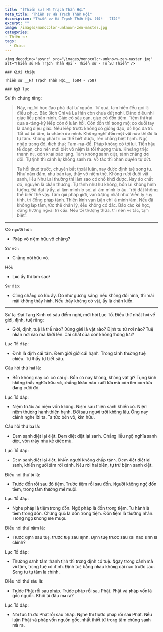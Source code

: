 ```yaml
---
title: "[Thiền sư] Hà Trạch Thần Hội"
meta_title: "Thiền sư Hà Trạch Thần Hội"
description: "Thiền sư Hà Trạch Thần Hội (684 - 758)"
excerpt: ""
image: /images/monocolor-unknown-zen-master.jpg
categories:
- Thiền sư
tags:
  - China
---
```


<div className="grid xl:grid-cols-8 lg:grid-cols-8 md:grid-cols-2 sm:grid-cols-2 xs:grid-cols-1 gap-8 bg-body dark:bg-darkmode-body">

  <div className="lg:col-span-3 md:col-span-1">

    <img decoding="async" src="/images/monocolor-unknown-zen-master.jpg" alt="Thiền sư Hà Trạch Thần Hội - Thiền sư - Tổ Sư Thiền" />

    ### Giới thiệu

    Thiền sư __Hà Trạch Thần Hội__ (684 - 758)

</div>

<div className="lg:col-span-5 md:col-span-1">

    ### Ngữ lục

Sư thị chúng rằng:

> Này, người học đạo phải đạt tự nguồn. Tứ quả, tam hiền đều gọi là điều phục.
> Bậc Bích Chi và La Hán còn chưa dứt nghi. Đẳng diệu nhị giác liễu phân minh.
> Giác có sâu cạn, giáo có đốn tiệm. Tiệm thì trải qua a-tăng-kỳ kiếp còn ở luân hồi.
> Còn đốn thì trong một co duỗi tay là đăng diệu giác. Nếu kiếp trước không có giống đạo, đồ học đa tri.
> Tất cả tại tâm, tà chánh do mình. Không nghĩ đến một vật nào thì đó là tự tâm.
> Không phải trí có thể biết được, liền chẳng biệt hạnh. Ngộ nhập trong đó, đích thực Tam-ma-đề.
> Pháp không có tới lui. Tiền hậu tế đoạn, cho nên mới biết vô niệm là tối thượng thừa. Khoáng triệt thanh hư, đốn khai bảo tạng.
> Tâm không sanh diệt, tánh chẳng dời đổi. Tự tịnh thì cảnh lự không sanh ra.
> Vô tác thì phan duyên tự dứt.
>
> Ta hồi thuở trước, chuyển bất thoái luân, nay được định tuệ song tu. Như nắm đấm, như bàn tay, thấy vô niệm thể.
> Không rượt đuổi vật sanh, liễu Như Lai thường thì làm sao có chỗ khởi được. Nay ảo chất đó, nguyên là chân thường.
> Tự tánh như hư không, bổn lai không hình tướng. Đã đạt lý ấy, ai làm mình lo sợ, ai làm mình lo âu.
> Trời đất không thể biến thể vậy. Tâm qui pháp giới, vạn tượng nhất như. Viễn ly suy tính, trí đồng pháp tánh.
> Thiên kinh vạn luận chỉ là minh tâm. Nếu đã không lập tâm, tức thể chân lý, đều không có đắc. Báo các kẻ học, đừng hướng ngoài trì cầu.
> Nếu tối thượng thừa, thì nên vô tác, tạm biệt’.

---

Có người hỏi:

- Pháp vô niệm hữu vô chăng?

Sư nói:

- Chẳng nói hữu vô.

Hỏi:

- Lúc ấy thì làm sao?

Sư đáp:

- Cũng chẳng có lúc ấy. Do như gương sáng, nếu không đối hình, thì mãi mãi không thấy hình. Nếu thấy không có vật, ấy là chân kiến.

---

Sư tại Đại Tạng Kinh có sáu điểm nghi, mới hỏi Lục Tổ. Điều thứ nhất hỏi về giới, định, tuệ rằng:

- Giới, định, tuệ là thế nào? Dùng giới là vật nào? Định tu từ nơi nào? Tuệ nhân nơi nào mà khởi lên. Cái chất của con không thông lưu?

Lục Tổ đáp:

- Định là định cái tâm. Đem giới giới cái hạnh. Trong tánh thường tuệ chiếu. Tự thấy tự biết sâu.

Câu hỏi thứ hai là:

- Bổn không nay có, có cái gì. Bổn có nay không, không vật gì? Tụng kinh không thấy nghĩa hữu vô, chẳng khác nào cưỡi lừa mà còn tìm con lừa đang cưỡi đó.

Lục Tổ đáp:

- Niệm trước ác niệm vốn không. Niệm sau thiện sanh khiến có. Niệm niệm thường hành thiện hạnh. Đời sau người trời không lâu. Ông nay chính nghe lời ta. Ta tức bổn vô, kim hữu.

Câu hỏi thứ ba là:

- Đem sanh diệt lại diệt. Đem diệt diệt lại sanh. Chẳng liễu ngộ nghĩa sanh diệt, vốn thấy như kẻ điếc mù.

Lục Tổ đáp:

- Đem sanh diệt lại diệt, khiến người không chấp tánh. Đem diệt diệt lại sanh, khiến người tâm rời cảnh. Nếu rời hai biên, tự trừ bệnh sanh diệt.

Điều hỏi thứ tư là:

- Trước đốn rồi sau đó tiệm. Trước tiệm rồi sau đốn. Người không ngộ đốn tiệm, trong tâm thường mê muội.

Lục Tổ đáp:

- Nghe pháp là tiệm trong đốn. Ngộ pháp là đốn trong tiệm. Tu hành là tiệm trong đốn. Chứng quả là đốn trong tiệm. Đốn tiệm là thường nhân. Trong ngộ không mê muội.

Điều hỏi thứ năm là:

- Trước định sau tuệ, trước tuệ sau định. Định tuệ trước sau cái nào sinh là chính?

Lục Tổ đáp:

- Thường sanh tâm thanh tịnh thì trong định có tuệ. Ngay trong cảnh mà vô tâm, trong tuệ có định. Định tuệ bằng nhau không cái nào trước sau. Song tu tự tâm là chính.

Điều hỏi thứ sáu là:

- Trước Phật rồi sau pháp. Trước pháp rồi sau Phật. Phật và pháp vốn là gốc nguồn. Khởi từ đâu mà ra?

Lục Tổ đáp:

- Nói tức trước Phật rồi sau pháp. Nghe thì trước pháp rồi sau Phật. Nếu luận Phật và pháp vốn nguồn gốc, nhất thiết từ trong tâm chúng sanh mà ra.

</div>

</div>
